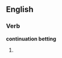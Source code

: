 ==English==

===Verb===
'''continuation betting'''

# {{present participle of|continuation bet}}
{{count page|[[Wiktionary:Page count]]}}